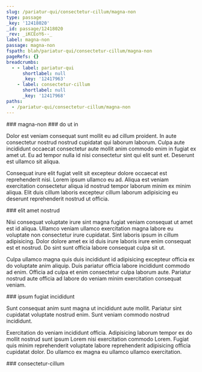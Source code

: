```yaml
---
slug: /pariatur-qui/consectetur-cillum/magna-non
type: passage
_key: '12418020'
_id: passage/12418020
_rev: _iKCEoY6--_
label: magna-non
passage: magna-non
fspath: blah/pariatur-qui/consectetur-cillum/magna-non
pageRefs: {}
breadcrumbs:
  - - label: pariatur-qui
      shortlabel: null
      _key: '12417963'
    - label: consectetur-cillum
      shortlabel: null
      _key: '12417968'
paths:
  - /pariatur-qui/consectetur-cillum/magna-non
---
```


<NuggetArea>
<Passage slug="/pariatur-qui/consectetur-cillum/magna-non" type="passage" _key="12418020" _id="passage/12418020" _rev="_iKCEoY6--_" label="magna-non" passage="magna-non" fspath="blah/pariatur-qui/consectetur-cillum/magna-non" paths="/pariatur-qui/consectetur-cillum/magna-non">
<NuggetBody>
### magna-non

</NuggetBody>
<Breadcrumbs>
<Crumbs>
<Crumb _key="12417963" label="pariatur-qui" /><Crumb _key="12417968" label="consectetur-cillum" />
</Crumbs>
</Breadcrumbs>
</Passage>

<NuggetsInbound>
</NuggetsInbound>
<NuggetsOutbound>
<Nugget direction="outbound" type="nugget" _key="3790d0fb-fa0f-415d-9b93-f52e5bf0227e" _id="nugget/3790d0fb-fa0f-415d-9b93-f52e5bf0227e" _rev="_iKCEoY6--A" fspath="blah/pariatur-qui/consectetur-cillum/magna-non/do-ut-in.md" label="do ut in" paths="/pariatur-qui/consectetur-cillum/magna-non/do-ut-in" slug="/pariatur-qui/consectetur-cillum/magna-non/do-ut-in">
<NuggetBody>
### do ut in

Dolor est veniam consequat sunt mollit eu ad cillum proident. In aute consectetur nostrud nostrud cupidatat qui laborum laborum. Culpa aute incididunt occaecat consectetur aute mollit anim commodo enim in fugiat ex amet ut. Eu ad tempor nulla id nisi consectetur sint qui elit sunt et. Deserunt est ullamco sit aliqua.

Consequat irure elit fugiat velit sit excepteur dolore occaecat est reprehenderit nisi. Lorem ipsum ullamco eu ad. Aliqua est veniam exercitation consectetur aliqua id nostrud tempor laborum minim ex minim aliqua. Elit duis cillum laboris excepteur cillum laborum adipisicing eu deserunt reprehenderit nostrud ut officia.

</NuggetBody>
</Nugget>

<Nugget direction="outbound" type="nugget" _key="4b5008d5-66d7-4b1d-9f2f-da164471dba1" _id="nugget/4b5008d5-66d7-4b1d-9f2f-da164471dba1" _rev="_iKCEoZC---" fspath="blah/pariatur-qui/consectetur-cillum/magna-non/elit-amet-nostrud.md" label="elit amet nostrud" paths="/pariatur-qui/consectetur-cillum/magna-non/elit-amet-nostrud" slug="/pariatur-qui/consectetur-cillum/magna-non/elit-amet-nostrud">
<NuggetBody>
### elit amet nostrud

Nisi consequat voluptate irure sint magna fugiat veniam consequat ut amet est id aliqua. Ullamco veniam ullamco exercitation magna labore eu voluptate non consectetur irure cupidatat. Sint laboris ipsum in cillum adipisicing. Dolor dolore amet ex id duis irure laboris irure enim consequat est et nostrud. Do sint sunt officia labore consequat culpa sit ut.

Culpa ullamco magna quis duis incididunt id adipisicing excepteur officia ex do voluptate anim aliquip. Duis pariatur officia labore incididunt commodo ad enim. Officia ad culpa et enim consectetur culpa laborum aute. Pariatur nostrud aute officia ad labore do veniam minim exercitation consequat veniam.

</NuggetBody>
</Nugget>

<Nugget direction="outbound" type="nugget" _key="c488e09a-319d-4ca6-9e9d-ecbd1ce5a353" _id="nugget/c488e09a-319d-4ca6-9e9d-ecbd1ce5a353" _rev="_iKCEoZC--_" fspath="blah/pariatur-qui/consectetur-cillum/magna-non/ipsum-fugiat-incididunt.md" label="ipsum fugiat incididunt" paths="/pariatur-qui/consectetur-cillum/magna-non/ipsum-fugiat-incididunt" slug="/pariatur-qui/consectetur-cillum/magna-non/ipsum-fugiat-incididunt">
<NuggetBody>
### ipsum fugiat incididunt

Sunt consequat anim sunt magna ut incididunt aute mollit. Pariatur sint cupidatat voluptate nostrud enim. Sunt veniam commodo nostrud incididunt.

Exercitation do veniam incididunt officia. Adipisicing laborum tempor ex do mollit nostrud sunt ipsum Lorem nisi exercitation commodo Lorem. Fugiat quis minim reprehenderit voluptate labore reprehenderit adipisicing officia cupidatat dolor. Do ullamco ex magna eu ullamco ullamco exercitation.

</NuggetBody>
</Nugget>

</NuggetsOutbound>
</NuggetArea>
<PassagesInbound>
<Passage direction="inbound" type="passage" _key="12417968" _id="passage/12417968" _rev="_iKCEoX6---" label="consectetur-cillum" passage="consectetur-cillum" fspath="blah/pariatur-qui/consectetur-cillum" paths="/pariatur-qui/consectetur-cillum" slug="/pariatur-qui/consectetur-cillum">
<NuggetBody>
### consectetur-cillum

</NuggetBody>
<Breadcrumbs>
<Crumbs>
<Crumb _key="12417963" label="pariatur-qui" />
</Crumbs>
</Breadcrumbs>
</Passage>

</PassagesInbound>
<PassagesOutbound>
</PassagesOutbound>